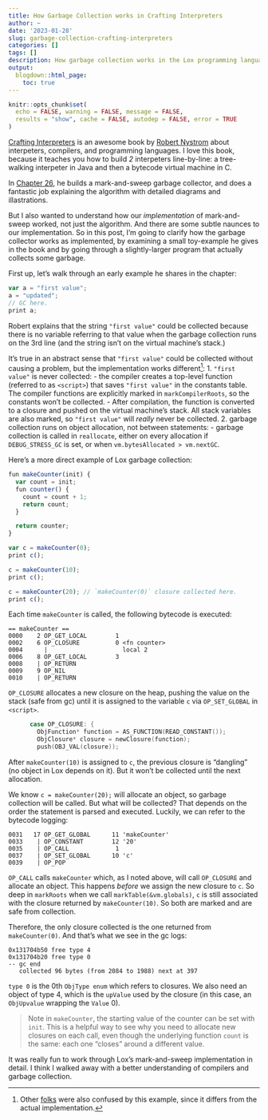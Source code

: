 ```yaml
---
title: How Garbage Collection works in Crafting Interpreters
author: ~
date: '2023-01-28'
slug: garbage-collection-crafting-interpreters
categories: []
tags: []
description: How garbage collection works in the Lox programming language from the book Crafting Interpreters.
output:
  blogdown::html_page:
    toc: true
---
```


```r
knitr::opts_chunk$set(
  echo = FALSE, warning = FALSE, message = FALSE,
  results = "show", cache = FALSE, autodep = FALSE, error = TRUE
)
```

[Crafting Interpreters](https://craftinginterpreters.com/) is an awesome book by
[Robert Nystrom](http://journal.stuffwithstuff.com/) about interpeters, compilers, and
programming languages. I love this book, because it teaches you how to build *2*
interpeters line-by-line: a tree-walking interpeter in Java and then a bytecode virtual machine in C.

In [Chapter 26](https://craftinginterpreters.com/garbage-collection.html),
he builds a mark-and-sweep garbage collector, and does a fantastic
job explaining the algorithm with detailed diagrams and illastrations.

But I also wanted to understand how our *implementation* of mark-and-sweep worked,
not just the algorithm. And there are some subtle naunces to our implementation.
So in this post, I'm going to clarify how the garbage collector works as implemented,
by examining a small toy-example he gives in the book and by going through a
slightly-larger program that actually collects some garbage.

First up, let's walk through an early example he shares in the chapter:
```js
var a = "first value";
a = "updated";
// GC here.
print a;
```
Robert explains that the string `"first value"` could be collected because there
is no variable referring to that value when the garbage collection runs on the 3rd line
(and the string isn't on the virtual machine's stack.)

It's true in an abstract sense that `"first value"` could be collected without
causing a problem, but the implementation works different^[Other [folks](https://github.com/munificent/craftinginterpreters/issues/1068) were also confused by this example, since it differs from the actual implementation.]:
1. `"first value"` is never collected:
   - the compiler creates a top-level function (referred to as `<script>`) that saves
     `"first value"` in the constants table. The compiler functions are explicitly marked
     in `markCompilerRoots`, so the constants won't be collected.
  - After compilation, the function is converted to a closure and pushed on the
    virtual machine's stack. All stack variables are also marked, so `"first value"` will _really_
    never be collected.
2. garbage collection runs on object allocation, not between statements:
   - garbage collection is called in `reallocate`, either on every allocation if `DEBUG_STRESS_GC`
     is set, or when `vm.bytesAllocated > vm.nextGC`.

Here's a more direct example of Lox garbage collection:
```js
fun makeCounter(init) {
  var count = init;
  fun counter() {
    count = count + 1;
    return count;
  }

  return counter;
}

var c = makeCounter(0);
print c();

c = makeCounter(10);
print c();

c = makeCounter(20); // `makeCounter(0)` closure collected here.
print c();
```

Each time `makeCounter` is called, the following bytecode is executed:
```
== makeCounter ==
0000    2 OP_GET_LOCAL        1
0002    6 OP_CLOSURE          0 <fn counter>
0004      |                     local 2
0006    8 OP_GET_LOCAL        3
0008    | OP_RETURN
0009    9 OP_NIL
0010    | OP_RETURN
```

`OP_CLOSURE` allocates a new closure on the heap, pushing the value on the stack (safe from gc)
until it is assigned to the variable `c` via `OP_SET_GLOBAL` in `<script>`.
```c
      case OP_CLOSURE: {
        ObjFunction* function = AS_FUNCTION(READ_CONSTANT());
        ObjClosure* closure = newClosure(function);
        push(OBJ_VAL(closure));
```

After `makeCounter(10)` is assigned to `c`, the previous closure is
"dangling" (no object in Lox depends on it). But it won't be collected
until the next allocation.

We know `c = makeCounter(20);` will allocate an object, so garbage collection
will be called. But what will be collected? That depends on the order the
statement is parsed and executed. Luckily, we can refer to the bytecode logging:
```
0031   17 OP_GET_GLOBAL      11 'makeCounter'
0033    | OP_CONSTANT        12 '20'
0035    | OP_CALL             1
0037    | OP_SET_GLOBAL      10 'c'
0039    | OP_POP
```

`OP_CALL` calls `makeCounter` which, as I noted above, will call `OP_CLOSURE`
and allocate an object. This happens _before_ we assign the new closure to `c`.
So deep in `markRoots` when we call `markTable(&vm.globals)`, `c` is still
associated with the closure returned by `makeCounter(10)`. So both are marked
and are safe from collection.

Therefore, the only closure collected is the one returned from `makeCounter(0)`.
And that's what we see in the gc logs:
```
0x131704b50 free type 4
0x131704b20 free type 0
-- gc end
   collected 96 bytes (from 2084 to 1988) next at 397
```
`type 0` is the 0th `ObjType enum` which refers to closures.
We also need an object of type 4, which is the `upValue` used by
the closure (in this case, an `ObjUpvalue` wrapping the `Value` 0).

> Note in `makeCounter`, the starting value of the counter
can be set with `init`. This is a helpful way to see why
you need to allocate new closures on each call, even though the
underlying function `count` is the same: each one "closes" around
a different value.

It was really fun to work through Lox's mark-and-sweep
implementation in detail. I think I walked away with a better
understanding of compilers and garbage collection.
